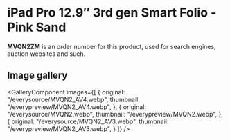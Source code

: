 
# iPad Pro 12.9″ 3rd gen Smart Folio - Pink Sand

<Callout type='info' emoji='👉🏻'>**MVQN2ZM** is an order number for this product, used for search engines, auction websites and such.</Callout>

## Image gallery

<GalleryComponent
    images={[
      {
        original: "/everysource/MVQN2_AV4.webp",
        thumbnail: "/everypreview/MVQN2_AV4.webp",
      },
      {
        original: "/everysource/MVQN2.webp",
        thumbnail: "/everypreview/MVQN2.webp",
      },
      {
        original: "/everysource/MVQN2_AV3.webp",
        thumbnail: "/everypreview/MVQN2_AV3.webp",
      }
    ]}
  />
